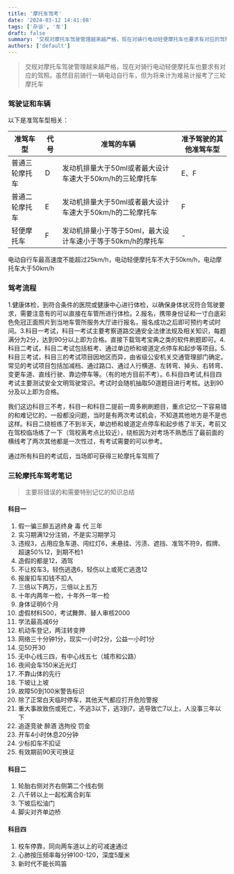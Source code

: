 ```yaml
---
title: '摩托车驾考'
date: '2024-03-12 14:41:08'
tags: ['杂谈', '车']
draft: false
summary: '交规对摩托车驾驶管理越来越严格，现在对骑行电动轻便摩托车也要求有对应的驾照。虽然目前骑行一辆电动自行车，但为将来计为难易计报考了三轮摩托车'
authors: ['default']
---
```


> 交规对摩托车驾驶管理越来越严格，现在对骑行电动轻便摩托车也要求有对应的驾照。虽然目前骑行一辆电动自行车，但为将来计为难易计报考了三轮摩托车

### 驾驶证和车辆

以下是准驾车型相关：

| 准驾车型       | 代号 | 准驾的车辆                                                 | 准予驾驶的其他准驾车型 |
| -------------- | ---- | ---------------------------------------------------------- | ---------------------- |
| 普通三轮摩托车 | D    | 发动机排量大于50ml或者最大设计车速大于50km/h的三轮摩托车   | E、F                   |
| 普通二轮摩托车 | E    | 发动机排量大于50ml或者最大设计车速大于50km/h的二轮摩托车   | F                      |
| 轻便摩托车     | F    | 发动机排量小于等于50ml，最大设计车速小于等于50km/h的摩托车 | -                      |

电动自行车最高速度不能超过25km/h，电动轻便摩托车不大于50km/h，电动摩托车大于50km/h

### 驾考流程

1.健康体检，到符合条件的医院或健康中心进行体检，以确保身体状况符合驾驶要求，需要注意有的可以直接在车管所进行体检。2.报名，携带身份证和一寸白底彩色免冠正面照片到当地车管所服务大厅进行报名，报名成功之后即可预约考试时间。3.科目一考试，科目一考试主要考察道路交通安全法律法规及相关知识，每题满分为2分，达到90分以上即为合格。直接下载驾考宝典之类的软件刷题即可。4.科目二考试，科目二考试包括桩考、通过单边桥和坡道定点停车和起步等项目。5.科目三考试，科目三的考试项目因地区而异，由省级公安机关交通管理部门确定。常见的考试项目包括加减档、通过路口、通过人行横道、左转弯、掉头、右转弯、变更车道、直线行驶、靠边停车等。（有的地方目前不考）。6.科目四考试,科目四考试主要测试安全文明驾驶常识。考试时会随机抽取50道题目进行考核。达到90分及以上即为合格。

我们这边科目三不考，科目一和科目二提前一周多刷刷题目，重点记忆一下容易错的和难记忆的，一般都没问题，当时是有两次考试机会，不知道其他地方是不是也这样。科目二绕桩练了不到半天，单边桥和坡道定点停车和起步练了半天，考前又在驾校临场练了一下（驾校离考点比较近），绕桩因为对考场不熟悉压了最前面的横线考了两次其他都是一次性过，有考试需要的可以参考。

通过所有科目的考试后，当场即可获得三轮摩托车驾照了

### 三轮摩托车驾考笔记

> 主要将错误的和需要特别记忆的知识总结

#### 科目一

1. 假一骗三醉五逃终身 毒 代 三年
2. 实习期满12分注销，不是实习期学习
3. 违规3，占用应急车道、闯红灯6，未悬挂、污渍、遮挡、准驾不符9，假牌、超速50%12，到期不检1
4. 造假的都是12，酒驾
5. 不让校车3，轻伤逃逸6，轻伤以上或死亡逃逸12
6. 报废扣车扣钱不扣人
7. 三倍以下两万，三倍以上五万
8. 十年内两年一检，十年外一年一检
9. 身体证明6个月
10. 虚假材料500，考试舞弊、替人审核2000
11. 学法最高减6分
12. 机动车登记，两注转变押
13. 网络三十分钟1分，现实一小时2分，公益一小时1分
14. 见50开30
15. 无中心线三四，有中心线五七（城市和公路）
16. 夜间会车150米近光灯
17. 不靠山体的先行
18. 下坡让上坡
19. 故障50到100米警告标识
20. 除了正常白天临时停车，其他天气都应打开危险警报
21. 重大事故致伤或死亡，不逃3以下，逃3到7，逃导致亡7以上，人没事三年以下
22. 追逐竞驶 醉酒 选拘役 罚金
23. 开车4小时休息20分钟
24. 少标扣车不扣证
25. 有效期前90天可换证

#### 科目二

1. 轮胎右侧对齐右侧第二个线右侧
2. 八千转以上一起松离合刹车
3. 下坡后松油门
4. 脚尖对齐单边桥

#### 科目四

1. 校车停靠，同向两车道以上的可减速通过
2. 心肺按压频率每分钟100-120，深度5厘米
3. 新时代不能长鸣笛
